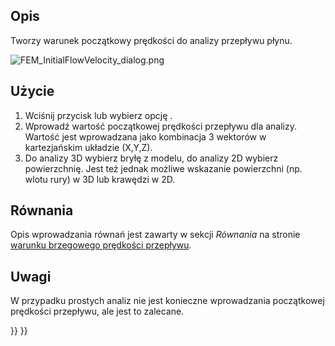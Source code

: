 <languages/>

{{Docnav
|[[FEM_ElectricChargeDensity/pl|Gęstość ładunku elektrycznego]]
|[[FEM_ConstraintInitialPressure/pl|Warunek początkowy ciśnienia]]
|[[FEM_Workbench/pl|środowisko pracy MES]]
|IconL=FEM_ConstraintElectricChargeDensity.svg
|IconR=FEM_ConstraintInitialPressure.svg
|IconC=Workbench_FEM.svg
}}

{{GuiCommandContainer|
{{GuiCommand/pl
|Name=FEM ConstraintInitialFlowVelocity
|Name/pl=MES: Warunek początkowy prędkości przepływu
|MenuLocation=Model → Warunki brzegowe dla płynu → Warunek początkowy prędkości przepływu
|Workbenches=[[FEM_Workbench/pl|MES]]
|SeeAlso=[[FEM_ConstraintFlowVelocity/pl|Warunek brzegowy prędkości przepływu]], [[FEM_ConstraintInitialPressure/pl|Warunek początkowy ciśnienia]]
}}
{{GuiCommandFemInfo/pl
|Solvers=Elmer
}}
}}

<span id="Description"></span>
==Opis==

Tworzy warunek początkowy prędkości do analizy przepływu płynu.

[[File:FEM_InitialFlowVelocity_dialog.png]]
{{Caption|Panel zadań warunku początkowego prędkości przepływu}}

<span id="Usage"></span>
==Użycie== 

# Wciśnij przycisk {{Button|[[Image:FEM_ConstraintInitialFlowVelocity.svg|16px]] [[FEM_ConstraintInitialFlowVelocity/pl|Warunek początkowy prędkości przepływu]]}} lub wybierz opcję {{MenuCommand|Model → Warunki brzegowe dla płynu → [[Image:FEM_ConstraintInitialFlowVelocity.svg|16px]] Warunek początkowy prędkości przepływu}}.
# Wprowadź wartość początkowej prędkości przepływu dla analizy. Wartość jest wprowadzana jako kombinacja 3 wektorów w kartezjańskim układzie (X,Y,Z).
# Do analizy 3D wybierz bryłę z modelu, do analizy 2D wybierz powierzchnię. Jest też jednak możliwe wskazanie powierzchni (np. wlotu rury) w 3D lub krawędzi w 2D.

<span id="Formulas"></span>
==Równania==

Opis wprowadzania równań jest zawarty w sekcji ''Równania'' na stronie [[FEM_ConstraintFlowVelocity#Formulas/pl|warunku brzegowego prędkości przepływu]].

<span id="Notes"></span>
==Uwagi== 

W przypadku prostych analiz nie jest konieczne wprowadzania początkowej prędkości przepływu, ale jest to zalecane.


{{Docnav
|[[FEM_ElectricChargeDensity/pl|Gęstość ładunku elektrycznego]]
|[[FEM_ConstraintInitialPressure/pl|Warunek początkowy ciśnienia]]
|[[FEM_Workbench/pl|środowisko pracy MES]]
|IconL=FEM_ConstraintElectricChargeDensity.svg
|IconR=FEM_ConstraintInitialPressure.svg
|IconC=Workbench_FEM.svg
}}

{{FEM Tools navi{{#translation:}}}}
{{Userdocnavi{{#translation:}}}}